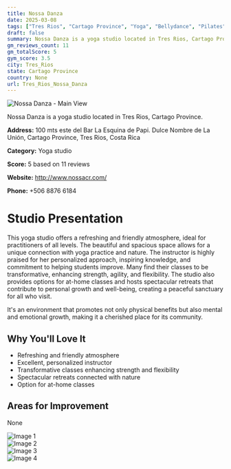 ```yaml
---
title: Nossa Danza
date: 2025-03-08
tags: ["Tres Rios", "Cartago Province", "Yoga", "Bellydance", "Pilates", "friendly environment", "peaceful atmosphere", "Tres Rios"]  
draft: false
summary: Nossa Danza is a yoga studio located in Tres Rios, Cartago Province.
gm_reviews_count: 11
gm_totalScore: 5
gym_score: 3.5
city: Tres_Rios
state: Cartago Province
country: None
url: Tres_Rios_Nossa_Danza
---
```


<div className="aspect-[16/9] relative my-8">
  <img 
    src="https://lh3.googleusercontent.com/gps-cs-s/AB5caB9rJVXsls5nvbiOUFQsubqWCtB1BiLbp6Tj3fxWNFnY8jFpZJpJxfhhMJ4KRgiSCaUl_z7aQcyR3W9lkTscMqS69UQuUf9VBGPRDkqTfO9g3Ah5P474qSBNmr3gX0u_ChuNvTJ4=w1920-h1080-k-no"
    alt="Nossa Danza - Main View"
    className="object-cover absolute inset-0 w-full h-full rounded-lg"
  />
</div>

Nossa Danza is a yoga studio located in Tres Rios, Cartago Province.

**Address:** 100 mts este del Bar La Esquina de Papi. Dulce Nombre de La Unión, Cartago Province, Tres Rios, Costa Rica

**Category:** Yoga studio

**Score:** 5 based on 11 reviews

**Website:** http://www.nossacr.com/

**Phone:** +506 8876 6184

# Studio Presentation

This yoga studio offers a refreshing and friendly atmosphere, ideal for practitioners of all levels. The beautiful and spacious space allows for a unique connection with yoga practice and nature. The instructor is highly praised for her personalized approach, inspiring knowledge, and commitment to helping students improve. Many find their classes to be transformative, enhancing strength, agility, and flexibility. The studio also provides options for at-home classes and hosts spectacular retreats that contribute to personal growth and well-being, creating a peaceful sanctuary for all who visit.

It's an environment that promotes not only physical benefits but also mental and emotional growth, making it a cherished place for its community.

## Why You'll Love It

- Refreshing and friendly atmosphere
- Excellent, personalized instructor
- Transformative classes enhancing strength and flexibility
- Spectacular retreats connected with nature
- Option for at-home classes

## Areas for Improvement

None

<div className="grid grid-cols-1 xl:grid-cols-2 gap-4 my-8">
<div className="aspect-[4/3] relative"><img src="https://lh3.googleusercontent.com/p/AF1QipNtrv-FeYJAMWa-CpetXSanKR3nJoiV0bP4GfKn=w1920-h1080-k-no" alt="Image 1" className="object-cover absolute inset-0 w-full h-full rounded-lg" /></div>
<div className="aspect-[4/3] relative"><img src="https://lh3.googleusercontent.com/gps-cs-s/AB5caB-7PwUs8333jvG7S2K_DtICBMUTGflEu7WceqPntZJy42xu-11N_TBt3RApXaykZ8e1tnNcFHb81Jk4Eoppp6oVHvVNdtYKQ_tukZAjDtK2Nkh1TVI2x-Qxeuo1RpX3kj_fcy9A=w1920-h1080-k-no" alt="Image 2" className="object-cover absolute inset-0 w-full h-full rounded-lg" /></div>
<div className="aspect-[4/3] relative"><img src="https://lh3.googleusercontent.com/gps-cs-s/AB5caB_a-V8dcEZpE0KGZsUJ2UXaouW15-P097schOiPZyjuJamv9X552cdHRsk9vkeZ58ovnWiK00Km4oGgDnycUji6RBPcgLancTj2qywNLEL57Dy2tU2_8s0BIglqGPRUzHqOm9lK=w1920-h1080-k-no" alt="Image 3" className="object-cover absolute inset-0 w-full h-full rounded-lg" /></div>
<div className="aspect-[4/3] relative"><img src="https://lh3.googleusercontent.com/gps-cs-s/AB5caB-mcY1q08MTa4UVUofgaXLBJAEuNBn9kI5hzwTRopvcsA-StMeCGwe5hNRHAyFs8dol_ZeK9qU0mi14mbiLPfKe-GynikEMKc9ReMVO4oEDJRBwof90WY57eMT6wYJ0gjKxTW9m=w1920-h1080-k-no" alt="Image 4" className="object-cover absolute inset-0 w-full h-full rounded-lg" /></div>
</div>